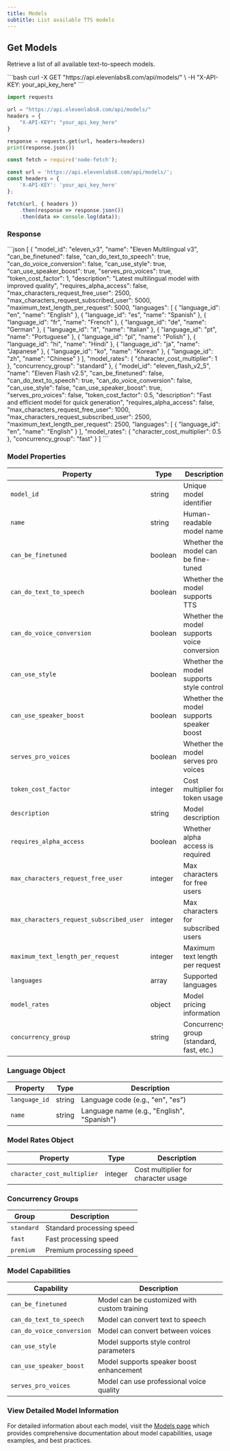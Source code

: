 ```yaml
---
title: Models
subtitle: List available TTS models
---
```


## Get Models

Retrieve a list of all available text-to-speech models.

<RequestExample>
```bash
curl -X GET "https://api.elevenlabs8.com/api/models/" \
  -H "X-API-KEY: your_api_key_here"
```

```python
import requests

url = "https://api.elevenlabs8.com/api/models/"
headers = {
    "X-API-KEY": "your_api_key_here"
}

response = requests.get(url, headers=headers)
print(response.json())
```

```javascript
const fetch = require('node-fetch');

const url = 'https://api.elevenlabs8.com/api/models/';
const headers = {
    'X-API-KEY': 'your_api_key_here'
};

fetch(url, { headers })
    .then(response => response.json())
    .then(data => console.log(data));
```
</RequestExample>

### Response

<ResponseExample>
```json
[
  {
    "model_id": "eleven_v3",
    "name": "Eleven Multilingual v3",
    "can_be_finetuned": false,
    "can_do_text_to_speech": true,
    "can_do_voice_conversion": false,
    "can_use_style": true,
    "can_use_speaker_boost": true,
    "serves_pro_voices": true,
    "token_cost_factor": 1,
    "description": "Latest multilingual model with improved quality",
    "requires_alpha_access": false,
    "max_characters_request_free_user": 2500,
    "max_characters_request_subscribed_user": 5000,
    "maximum_text_length_per_request": 5000,
    "languages": [
      {
        "language_id": "en",
        "name": "English"
      },
      {
        "language_id": "es",
        "name": "Spanish"
      },
      {
        "language_id": "fr",
        "name": "French"
      },
      {
        "language_id": "de",
        "name": "German"
      },
      {
        "language_id": "it",
        "name": "Italian"
      },
      {
        "language_id": "pt",
        "name": "Portuguese"
      },
      {
        "language_id": "pl",
        "name": "Polish"
      },
      {
        "language_id": "hi",
        "name": "Hindi"
      },
      {
        "language_id": "ja",
        "name": "Japanese"
      },
      {
        "language_id": "ko",
        "name": "Korean"
      },
      {
        "language_id": "zh",
        "name": "Chinese"
      }
    ],
    "model_rates": {
      "character_cost_multiplier": 1
    },
    "concurrency_group": "standard"
  },
  {
    "model_id": "eleven_flash_v2_5",
    "name": "Eleven Flash v2.5",
    "can_be_finetuned": false,
    "can_do_text_to_speech": true,
    "can_do_voice_conversion": false,
    "can_use_style": false,
    "can_use_speaker_boost": true,
    "serves_pro_voices": false,
    "token_cost_factor": 0.5,
    "description": "Fast and efficient model for quick generation",
    "requires_alpha_access": false,
    "max_characters_request_free_user": 1000,
    "max_characters_request_subscribed_user": 2500,
    "maximum_text_length_per_request": 2500,
    "languages": [
      {
        "language_id": "en",
        "name": "English"
      }
    ],
    "model_rates": {
      "character_cost_multiplier": 0.5
    },
    "concurrency_group": "fast"
  }
]
```
</ResponseExample>

### Model Properties

| Property | Type | Description |
|----------|------|-------------|
| `model_id` | string | Unique model identifier |
| `name` | string | Human-readable model name |
| `can_be_finetuned` | boolean | Whether the model can be fine-tuned |
| `can_do_text_to_speech` | boolean | Whether the model supports TTS |
| `can_do_voice_conversion` | boolean | Whether the model supports voice conversion |
| `can_use_style` | boolean | Whether the model supports style control |
| `can_use_speaker_boost` | boolean | Whether the model supports speaker boost |
| `serves_pro_voices` | boolean | Whether the model serves pro voices |
| `token_cost_factor` | integer | Cost multiplier for token usage |
| `description` | string | Model description |
| `requires_alpha_access` | boolean | Whether alpha access is required |
| `max_characters_request_free_user` | integer | Max characters for free users |
| `max_characters_request_subscribed_user` | integer | Max characters for subscribed users |
| `maximum_text_length_per_request` | integer | Maximum text length per request |
| `languages` | array | Supported languages |
| `model_rates` | object | Model pricing information |
| `concurrency_group` | string | Concurrency group (standard, fast, etc.) |

### Language Object

| Property | Type | Description |
|----------|------|-------------|
| `language_id` | string | Language code (e.g., "en", "es") |
| `name` | string | Language name (e.g., "English", "Spanish") |

### Model Rates Object

| Property | Type | Description |
|----------|------|-------------|
| `character_cost_multiplier` | integer | Cost multiplier for character usage |

### Concurrency Groups

| Group | Description |
|-------|-------------|
| `standard` | Standard processing speed |
| `fast` | Fast processing speed |
| `premium` | Premium processing speed |

### Model Capabilities

| Capability | Description |
|------------|-------------|
| `can_be_finetuned` | Model can be customized with custom training |
| `can_do_text_to_speech` | Model can convert text to speech |
| `can_do_voice_conversion` | Model can convert between voices |
| `can_use_style` | Model supports style control parameters |
| `can_use_speaker_boost` | Model supports speaker boost enhancement |
| `serves_pro_voices` | Model can use professional voice quality |

### View Detailed Model Information

For detailed information about each model, visit the [Models page](/docs/models) which provides comprehensive documentation about model capabilities, usage examples, and best practices.

